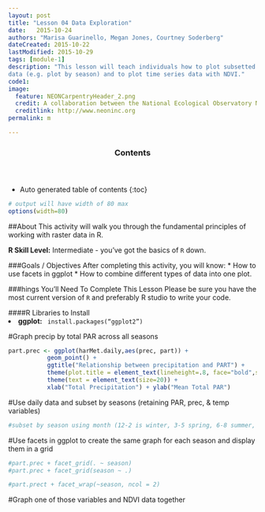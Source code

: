 ```yaml
---
layout: post
title: "Lesson 04 Data Exploration"
date:   2015-10-24
authors: "Marisa Guarinello, Megan Jones, Courtney Soderberg"
dateCreated: 2015-10-22
lastModified: 2015-10-29
tags: [module-1]
description: "This lesson will teach individuals how to plot subsetted timeseries
data (e.g. plot by season) and to plot time series data with NDVI."
code1:
image:
  feature: NEONCarpentryHeader_2.png
  credit: A collaboration between the National Ecological Observatory Network (NEON) and Data Carpentry
  creditlink: http://www.neoninc.org
permalink: m

---
```


<section id="table-of-contents" class="toc">
  <header>
    <h3>Contents</h3>
  </header>
<div id="drawer" markdown="1">
*  Auto generated table of contents
{:toc}
</div>
</section><!-- /#table-of-contents -->

``` r
# output will have width of 80 max
options(width=80)
```

##About
This activity will walk you through the fundamental principles of working 
with raster data in R.

**R Skill Level:** Intermediate - you've got the basics of `R` down.


###Goals / Objectives
After completing this activity, you will know:
* How to use facets in ggplot
* How to combine different types of data into one plot.


###hings You'll Need To Complete This Lesson
Please be sure you have the most current version of `R` and preferably
R studio to write your code.

####R Libraries to Install
<li><strong>ggplot:</strong> <code> install.packages("ggplot2")</code></li>


#Graph precip by total PAR across all seasons
```r

part.prec <- ggplot(harMet.daily,aes(prec, part)) +
           geom_point() +
           ggtitle("Relationship between precipitation and PART") +
           theme(plot.title = element_text(lineheight=.8, face="bold",size = 20)) +
           theme(text = element_text(size=20)) +
           xlab("Total Precipitation") + ylab("Mean Total PAR")

```

#Use daily data and subset by seasons (retaining PAR, prec, & temp variables)
```r

#subset by season using month (12-2 is winter, 3-5 spring, 6-8 summer, 9-11 fall)

```

#Use facets in ggplot to create the same graph for each season and display them in a grid
```r

#part.prec + facet_grid(. ~ season)
#part.prec + facet_grid(season ~ .)

#part.prect + facet_wrap(~season, ncol = 2)

```

#Graph one of those variables and NDVI data together
